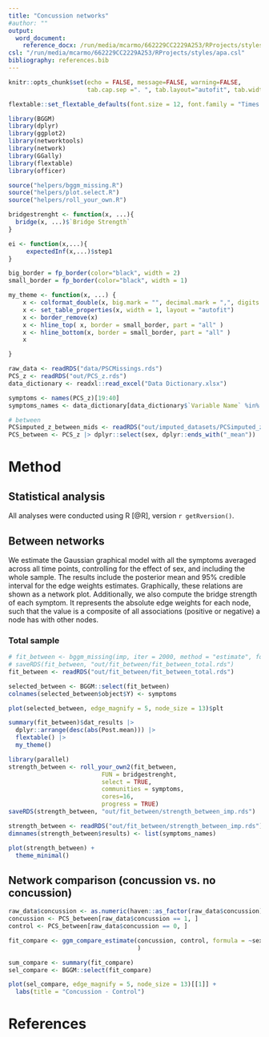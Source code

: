 ```yaml
---
title: "Concussion networks"
#author: ""
output:
  word_document:
    reference_docx: /run/media/mcarmo/662229CC2229A253/RProjects/styles/word-styles-reference-01.docx
csl: "/run/media/mcarmo/662229CC2229A253/RProjects/styles/apa.csl"
bibliography: references.bib
---
```



```r
knitr::opts_chunk$set(echo = FALSE, message=FALSE, warning=FALSE,
                      tab.cap.sep =". ", tab.layout="autofit", tab.width=0.8)

flextable::set_flextable_defaults(font.size = 12, font.family = "Times New Roman")

library(BGGM)
library(dplyr)
library(ggplot2)
library(networktools)
library(network)
library(GGally)
library(flextable)
library(officer)
```


```r
source("helpers/bggm_missing.R")
source("helpers/plot.select.R")
source("helpers/roll_your_own.R")

bridgestrenght <- function(x, ...){
  bridge(x, ...)$`Bridge Strength`
}

ei <- function(x,...){
     expectedInf(x,...)$step1
}
```

```r

big_border = fp_border(color="black", width = 2)
small_border = fp_border(color="black", width = 1)

my_theme <- function(x, ...) {
    x <- colformat_double(x, big.mark = "", decimal.mark = ",", digits = 2)
    x <- set_table_properties(x, width = 1, layout = "autofit")
    x <- border_remove(x)
    x <- hline_top( x, border = small_border, part = "all" )
    x <- hline_bottom(x, border = small_border, part = "all" )
    x

}

```


```r
raw_data <- readRDS("data/PSCMissings.rds") 
PCS_z <- readRDS("out/PCS_z.rds")
data_dictionary <- readxl::read_excel("Data Dictionary.xlsx")

symptoms <- names(PCS_z)[19:40]
symptoms_names <- data_dictionary[data_dictionary$`Variable Name` %in% symptoms,]$`Variable Label`

# between
PCSimputed_z_between_mids <- readRDS("out/imputed_datasets/PCSimputed_z_between_mids.rds")
PCS_between <- PCS_z |> dplyr::select(sex, dplyr::ends_with("_mean"))


```


# Method

## Statistical analysis

All analyses were conducted using R [@R], version `r getRversion()`.

## Between networks

We estimate the Gaussian graphical model with all the symptoms averaged across all time points, controlling for the effect of sex, and including the whole sample. The results include the posterior mean and 95% credible interval for the edge weights estimates. Graphically, these relations are shown as a network plot. Additionally, we also compute the bridge strength of each symptom. It represents the absolute edge weights for each node, such that the value is a composite of all associations (positive or negative) a node has with other nodes.

### Total sample

```r
# fit_between <- bggm_missing(imp, iter = 2000, method = "estimate", formula = ~sex, cores=16)
# saveRDS(fit_between, "out/fit_between/fit_between_total.rds")
fit_between <- readRDS("out/fit_between/fit_between_total.rds")
```


```r
selected_between <- BGGM::select(fit_between)
colnames(selected_between$object$Y) <- symptoms
```

```r
plot(selected_between, edge_magnify = 5, node_size = 13)$plt 
```

```r
summary(fit_between)$dat_results |> 
  dplyr::arrange(desc(abs(Post.mean))) |> 
  flextable() |> 
  my_theme()
```

```r
library(parallel)
strength_between <- roll_your_own2(fit_between,
                          FUN = bridgestrenght,
                          select = TRUE,
                          communities = symptoms,
                          cores=16,
                          progress = TRUE)
saveRDS(strength_between, "out/fit_between/strength_between_imp.rds")
```


```r
strength_between <- readRDS("out/fit_between/strength_between_imp.rds")
dimnames(strength_between$results) <- list(symptoms_names)

plot(strength_between) +
  theme_minimal()
```


## Network comparison (concussion vs. no concussion)

```r
raw_data$concussion <- as.numeric(haven::as_factor(raw_data$concussion))
concussion <- PCS_between[raw_data$concussion == 1, ]
control <- PCS_between[raw_data$concussion == 0, ]
```


```r
fit_compare <- ggm_compare_estimate(concussion, control, formula = ~sex, impute = TRUE
                                    )

sum_compare <- summary(fit_compare)
sel_compare <- BGGM::select(fit_compare)

plot(sel_compare, edge_magnify = 5, node_size = 13)[[1]] + 
  labs(title = "Concussion - Control")
```





# References